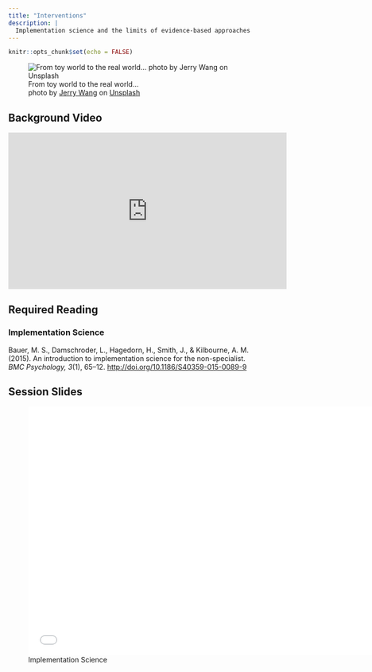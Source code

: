 ```yaml
---
title: "Interventions"
description: |
  Implementation science and the limits of evidence-based approaches
---
```


```r
knitr::opts_chunk$set(echo = FALSE)
```

![From toy world to the real world... <br> <span>photo by <a href="https://unsplash.com/@jerry_318?utm_content=creditCopyText&utm_medium=referral&utm_source=unsplash">Jerry Wang</a> on <a href="https://unsplash.com/photos/lego-toys-ARgNgdFXAS4?utm_content=creditCopyText&utm_medium=referral&utm_source=unsplash">Unsplash</a>
  </span>](photos/jerry-wang-ARgNgdFXAS4-unsplash.jpg)

## Background Video

<iframe width="560" height="315" src="https://www.youtube.com/embed/Ixg3g4-dmu0?si=arutPbpu8Sf9LgWw" title="YouTube video player" frameborder="0" allow="accelerometer; autoplay; clipboard-write; encrypted-media; gyroscope; picture-in-picture; web-share" allowfullscreen></iframe>

## Required Reading

### Implementation Science

Bauer, M. S., Damschroder, L., Hagedorn, H., Smith, J., & Kilbourne, A. M. (2015). An introduction to implementation science for the non-specialist. *BMC Psychology, 3*(1), 65–12. [http://doi.org/10.1186/S40359-015-0089-9](https://github.com/matarui/ebdm/raw/main/docs/literature/Bauer_2015_BMCPsychology.pdf)

## Session Slides

![Implementation Science](presentations/EBDM_session11.pdf){width=700px height=500px}

<!-- ## Additional Resources -->

<!-- Nilsen, P., & Birken, S. A. (Eds.). (2020). Handbook on Implementation Science. Cheltenham, UK: Edward Elgar Publishing.  -->